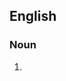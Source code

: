 {{also|bolivians}}
==English==

===Noun===
{{head|en|noun plural form}}

# {{plural of|Bolivian|lang=en}}